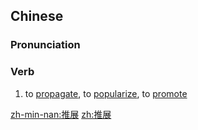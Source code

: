 ==Chinese==
{{zh-forms}}

===Pronunciation===
{{zh-pron
|m=tuīzhǎn
|c=teoi1 zin2
|mn=thui-tián
|cat=v
}}

===Verb===
{{zh-verb}}

# to [[propagate]], to [[popularize]], to [[promote]]

[[zh-min-nan:推展]]
[[zh:推展]]